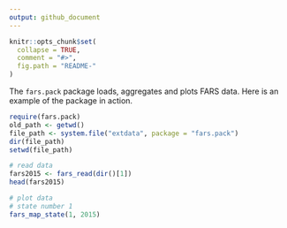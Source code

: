 ```yaml
---
output: github_document
---
```


<!-- README.md is generated from README.Rmd. Please edit that file -->

```r
knitr::opts_chunk$set(
  collapse = TRUE,
  comment = "#>",
  fig.path = "README-"
)
```

The `fars.pack` package loads, aggregates and plots FARS data. Here is an example of the package in action. 

```r
require(fars.pack)
old_path <- getwd()
file_path <- system.file("extdata", package = "fars.pack")
dir(file_path)
setwd(file_path)

# read data
fars2015 <- fars_read(dir()[1])
head(fars2015)

# plot data
# state number 1
fars_map_state(1, 2015)
```
